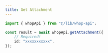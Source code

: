 ```yaml
---
title: Get Attachment
---
```


```typescript
import { whopApi } from "@/lib/whop-api";

const result = await whopApi.getAttachment({
	// Required!
	id: "xxxxxxxxxxx",
});

```
